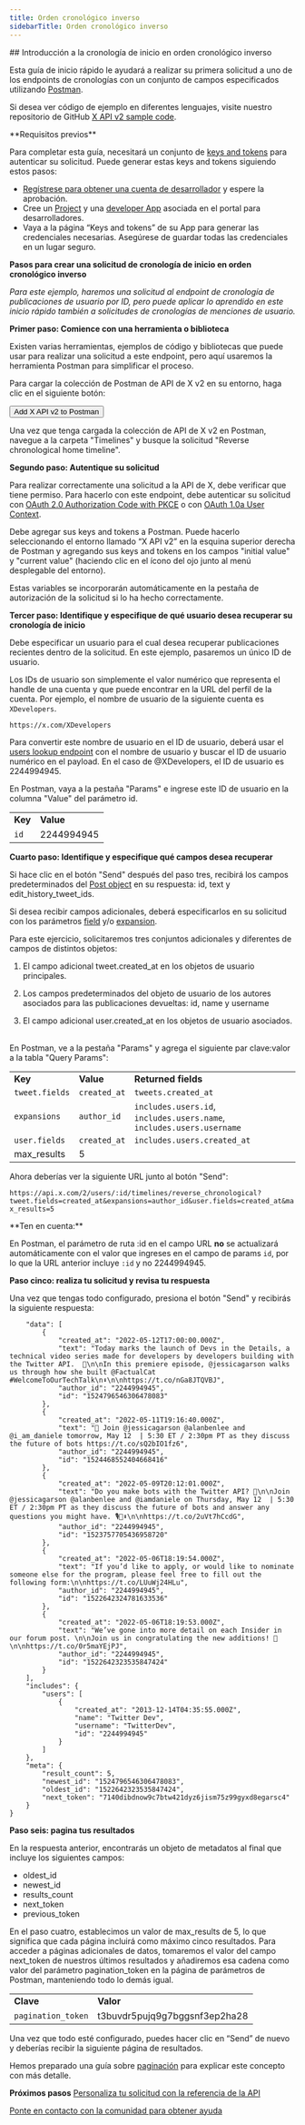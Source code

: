 ```yaml
---
title: Orden cronológico inverso
sidebarTitle: Orden cronológico inverso
---
```



<div id="getting-started-with-reverse-chronological-home-timeline">
  ## Introducción a la cronología de inicio en orden cronológico inverso
</div>

Esta guía de inicio rápido le ayudará a realizar su primera solicitud a uno de los endpoints de cronologías con un conjunto de campos especificados utilizando [Postman](/es/tutorials/postman-getting-started).

Si desea ver código de ejemplo en diferentes lenguajes, visite nuestro repositorio de GitHub [X API v2 sample code](https://github.com/xdevplatform/Twitter-API-v2-sample-code).

<Note>
  **Requisitos previos**

  Para completar esta guía, necesitará un conjunto de [keys and tokens](/es/resources/fundamentals/authentication) para autenticar su solicitud. Puede generar estas keys and tokens siguiendo estos pasos:

  - [Regístrese para obtener una cuenta de desarrollador](https://developer.x.com/en/apply-for-access) y espere la aprobación.
  - Cree un [Project](/es/resources/fundamentals/projects) y una [developer App](/es/resources/fundamentals/developer-apps) asociada en el portal para desarrolladores.
  - Vaya a la página “Keys and tokens” de su App para generar las credenciales necesarias. Asegúrese de guardar todas las credenciales en un lugar seguro.
</Note>

**Pasos para crear una solicitud de cronología de inicio en orden cronológico inverso**

_Para este ejemplo, haremos una solicitud al endpoint de cronología de publicaciones de usuario por ID, pero puede aplicar lo aprendido en este inicio rápido también a solicitudes de cronologías de menciones de usuario._

**Primer paso: Comience con una herramienta o biblioteca**

Existen varias herramientas, ejemplos de código y bibliotecas que puede usar para realizar una solicitud a este endpoint, pero aquí usaremos la herramienta Postman para simplificar el proceso.

Para cargar la colección de Postman de API de X v2 en su entorno, haga clic en el siguiente botón:

<Button href="https://app.getpostman.com/run-collection/9956214-784efcda-ed4c-4491-a4c0-a26470a67400">
  Add X API v2 to Postman
</Button>

Una vez que tenga cargada la colección de API de X v2 en Postman, navegue a la carpeta "Timelines" y busque la solicitud "Reverse chronological home timeline".

**Segundo paso: Autentique su solicitud**

Para realizar correctamente una solicitud a la API de X, debe verificar que tiene permiso. Para hacerlo con este endpoint, debe autenticar su solicitud con [OAuth 2.0 Authorization Code with PKCE](/es/resources/fundamentals/authentication#oauth-2-0-authorization-code-flow-with-pkce-3) o con [OAuth 1.0a User Context](/es/resources/fundamentals/authentication).

Debe agregar sus keys and tokens a Postman. Puede hacerlo seleccionando el entorno llamado “X API v2” en la esquina superior derecha de Postman y agregando sus keys and tokens en los campos "initial value" y "current value" (haciendo clic en el ícono del ojo junto al menú desplegable del entorno).

Estas variables se incorporarán automáticamente en la pestaña de autorización de la solicitud si lo ha hecho correctamente.

**Tercer paso: Identifique y especifique de qué usuario desea recuperar su cronología de inicio**

Debe especificar un usuario para el cual desea recuperar publicaciones recientes dentro de la solicitud. En este ejemplo, pasaremos un único ID de usuario.

Los IDs de usuario son simplemente el valor numérico que representa el handle de una cuenta y que puede encontrar en la URL del perfil de la cuenta. Por ejemplo, el nombre de usuario de la siguiente cuenta es `XDevelopers`.

`https://x.com/XDevelopers`

Para convertir este nombre de usuario en el ID de usuario, deberá usar el [users lookup endpoint](/es/x-api/users/lookup/introduction) con el nombre de usuario y buscar el ID de usuario numérico en el payload. En el caso de @XDevelopers, el ID de usuario es 2244994945.

En Postman, vaya a la pestaña "Params" e ingrese este ID de usuario en la columna "Value" del parámetro id.

|     |     |
| :--- | :--- |
| **Key** | **Value** |
| `id` | 2244994945 |

**Cuarto paso: Identifique y especifique qué campos desea recuperar**

Si hace clic en el botón "Send" después del paso tres, recibirá los campos predeterminados del [Post object](/es/x-api/fundamentals/data-dictionary#tweet) en su respuesta: id, text y edit\_history\_tweet\_ids.

Si desea recibir campos adicionales, deberá especificarlos en su solicitud con los parámetros [field](/es/x-api/fundamentals/fields) y/o [expansion](/es/x-api/fundamentals/expansions).

Para este ejercicio, solicitaremos tres conjuntos adicionales y diferentes de campos de distintos objetos:

1. El campo adicional tweet.created\_at en los objetos de usuario principales.

2. Los campos predeterminados del objeto de usuario de los autores asociados para las publicaciones devueltas: id, name y username

3. El campo adicional user.created\_at en los objetos de usuario asociados.
    

En Postman, ve a la pestaña "Params" y agrega el siguiente par clave:valor a la tabla "Query Params":

|     |     |     |
| :--- | :--- | :--- |
| **Key** | **Value** | **Returned fields** |
| `tweet.fields` | `created_at` | `tweets.created_at` |
| `expansions` | `author_id` | `includes.users.id`, `includes.users.name`, `includes.users.username` |
| `user.fields` | `created_at` | `includes.users.created_at` |
| max\_results | 5   |     |

Ahora deberías ver la siguiente URL junto al botón "Send":

`https://api.x.com/2/users/:id/timelines/reverse_chronological?tweet.fields=created_at&expansions=author_id&user.fields=created_at&max_results=5`

<Info>
  **Ten en cuenta:**

  En Postman, el parámetro de ruta :id en el campo URL **no** se actualizará automáticamente con el valor que ingreses en el campo de params `id`, por lo que la URL anterior incluye `:id` y no 2244994945.
</Info>

**Paso cinco: realiza tu solicitud y revisa tu respuesta**

Una vez que tengas todo configurado, presiona el botón "Send" y recibirás la siguiente respuesta:

```{
	"data": [
		{
			"created_at": "2022-05-12T17:00:00.000Z",
			"text": "Today marks the launch of Devs in the Details, a technical video series made for developers by developers building with the Twitter API.  🚀\n\nIn this premiere episode, @jessicagarson walks us through how she built @FactualCat #WelcomeToOurTechTalk\n⬇️\n\nhttps://t.co/nGa8JTQVBJ",
			"author_id": "2244994945",
			"id": "1524796546306478083"
		},
		{
			"created_at": "2022-05-11T19:16:40.000Z",
			"text": "📢 Join @jessicagarson @alanbenlee and @i_am_daniele tomorrow, May 12  | 5:30 ET / 2:30pm PT as they discuss the future of bots https://t.co/sQ2bIO1fz6",
			"author_id": "2244994945",
			"id": "1524468552404668416"
		},
		{
			"created_at": "2022-05-09T20:12:01.000Z",
			"text": "Do you make bots with the Twitter API? 🤖\n\nJoin @jessicagarson @alanbenlee and @iamdaniele on Thursday, May 12  | 5:30 ET / 2:30pm PT as they discuss the future of bots and answer any questions you might have. 🎙📆⬇️\n\nhttps://t.co/2uVt7hCcdG",
			"author_id": "2244994945",
			"id": "1523757705436958720"
		},
		{
			"created_at": "2022-05-06T18:19:54.000Z",
			"text": "If you’d like to apply, or would like to nominate someone else for the program, please feel free to fill out the following form:\n\nhttps://t.co/LUuWj24HLu",
			"author_id": "2244994945",
			"id": "1522642324781633536"
		},
		{
			"created_at": "2022-05-06T18:19:53.000Z",
			"text": "We’ve gone into more detail on each Insider in our forum post. \n\nJoin us in congratulating the new additions! 🥳\n\nhttps://t.co/0r5maYEjPJ",
			"author_id": "2244994945",
			"id": "1522642323535847424"
		}
	],
	"includes": {
		"users": [
			{
				"created_at": "2013-12-14T04:35:55.000Z",
				"name": "Twitter Dev",
				"username": "TwitterDev",
				"id": "2244994945"
			}
		]
	},
	"meta": {
		"result_count": 5,
		"newest_id": "1524796546306478083",
		"oldest_id": "1522642323535847424",
		"next_token": "7140dibdnow9c7btw421dyz6jism75z99gyxd8egarsc4"
	}
}
```

**Paso seis: pagina tus resultados**

En la respuesta anterior, encontrarás un objeto de metadatos al final que incluye los siguientes campos:

- oldest\_id
- newest\_id
- results\_count
- next\_token
- previous\_token

En el paso cuatro, establecimos un valor de max\_results de 5, lo que significa que cada página incluirá como máximo cinco resultados. Para acceder a páginas adicionales de datos, tomaremos el valor del campo next\_token de nuestros últimos resultados y añadiremos esa cadena como valor del parámetro pagination\_token en la página de parámetros de Postman, manteniendo todo lo demás igual.

|     |     |
| :--- | :--- |
| **Clave** | **Valor** |
| `pagination_token` | t3buvdr5pujq9g7bggsnf3ep2ha28 |

Una vez que todo esté configurado, puedes hacer clic en “Send” de nuevo y deberías recibir la siguiente página de resultados.

Hemos preparado una guía sobre [paginación](/es/x-api/fundamentals/pagination) para explicar este concepto con más detalle. 

**Próximos pasos**
[Personaliza tu solicitud con la referencia de la API](/es/x-api/posts/timelines#api-reference-index)

[Ponte en contacto con la comunidad para obtener ayuda](https://devcommunity.x.com "Ponte en contacto con la comunidad para obtener ayuda")